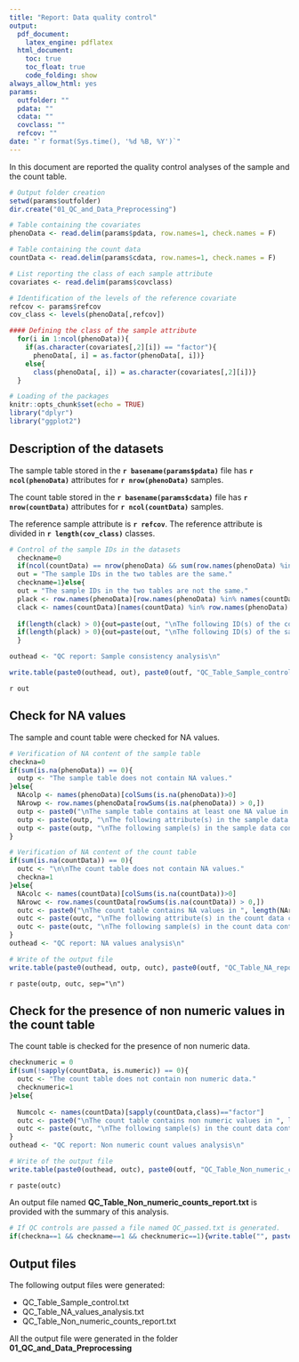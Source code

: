 ```yaml
---
title: "Report: Data quality control"
output: 
  pdf_document:
    latex_engine: pdflatex
  html_document:
    toc: true
    toc_float: true
    code_folding: show
always_allow_html: yes
params:
  outfolder: ""
  pdata: ""
  cdata: ""
  covclass: ""
  refcov: ""
date: "`r format(Sys.time(), '%d %B, %Y')`"
---
```


In this document are reported the quality control analyses of the sample and the count table.

```r
# Output folder creation
setwd(params$outfolder)
dir.create("01_QC_and_Data_Preprocessing")

# Table containing the covariates
phenoData <- read.delim(params$pdata, row.names=1, check.names = F)

# Table containing the count data
countData <- read.delim(params$cdata, row.names=1, check.names = F)

# List reporting the class of each sample attribute
covariates <- read.delim(params$covclass)

# Identification of the levels of the reference covariate
refcov <- params$refcov
cov_class <- levels(phenoData[,refcov])
```

```r
#### Defining the class of the sample attribute
  for(i in 1:ncol(phenoData)){
    if(as.character(covariates[,2][i]) == "factor"){
      phenoData[, i] = as.factor(phenoData[, i])}
    else{
      class(phenoData[, i]) = as.character(covariates[,2][i])}
  }
```

```r
# Loading of the packages
knitr::opts_chunk$set(echo = TRUE)
library("dplyr")
library("ggplot2")
```

## Description of the datasets
The sample table stored in the **`r basename(params$pdata)`** file has **`r ncol(phenoData)`** attributes for **`r nrow(phenoData)`** samples.

The count table stored in the **`r basename(params$cdata)`** file has **`r nrow(countData)`** attributes for **`r ncol(countData)`** samples.

The reference sample attribute is **`r refcov`**. The reference attribute is divided in **`r length(cov_class)`** classes.

```r
# Control of the sample IDs in the datasets
  checkname=0
  if(ncol(countData) == nrow(phenoData) && sum(row.names(phenoData) %in% names(countData)) == ncol(countData)){
  out = "The sample IDs in the two tables are the same."
  checkname=1}else{
  out = "The sample IDs in the two tables are not the same."
  plack <- row.names(phenoData)[row.names(phenoData) %in% names(countData) == F]
  clack <- names(countData)[names(countData) %in% row.names(phenoData) == F]
  
  if(length(clack) > 0){out=paste(out, "\nThe following ID(s) of the count table is/are not present in the samples table:\n ", paste(clack, collapse = ", "), sep="\n")}
  if(length(plack) > 0){out=paste(out, "\nThe following ID(s) of the sample table is/are not present in the count table\n: ", paste(plack, collapse = ", "), sep="\n")}
  }

outhead <- "QC report: Sample consistency analysis\n"

write.table(paste0(outhead, out), paste0(outf, "QC_Table_Sample_control.txt"), quote = F, row.names=F, col.names=F, sep="\t")
```
`r out`

## Check for NA values
The sample and count table were checked for NA values.
```r
# Verification of NA content of the sample table
checkna=0
if(sum(is.na(phenoData)) == 0){  
  outp <- "The sample table does not contain NA values."
}else{
  NAcolp <- names(phenoData)[colSums(is.na(phenoData))>0]
  NArowp <- row.names(phenoData[rowSums(is.na(phenoData)) > 0,])
  outp <- paste0("\nThe sample table contains at least one NA value in ", length(NAcolp), " attribute(s) for ", length(NArowp), " sample(s).")
  outp <- paste(outp, "\nThe following attribute(s) in the sample data contain(s) at least one NA value:\n", paste(NAcolp, collapse=", "), sep="\n")
  outp <- paste(outp, "\nThe following sample(s) in the sample data contain(s) at least one NA value:\n", paste(NArowp, collapse=", "), sep="\n") 
}

# Verification of NA content of the count table
if(sum(is.na(countData)) == 0){  
  outc <- "\n\nThe count table does not contain NA values."
  checkna=1
}else{
  NAcolc <- names(countData)[colSums(is.na(countData))>0]
  NArowc <- row.names(countData[rowSums(is.na(countData)) > 0,])
  outc <- paste0("\nThe count table contains NA values in ", length(NArowc), " attribute(s) for ", length(NAcolc), " sample(s).")
  outc <- paste(outc, "\nThe following attribute(s) in the count data contain(s) at least one NA value:\n", paste(NArowc, collapse=", "), sep="\n")
  outc <- paste(outc, "\nThe following sample(s) in the count data contain(s) at least one NA value:\n", paste(NAcolc, collapse=", "), sep="\n") 
}
outhead <- "QC report: NA values analysis\n"

# Write of the output file
write.table(paste0(outhead, outp, outc), paste0(outf, "QC_Table_NA_report.txt"), quote=F, row.names=F, col.names=F, sep="\t")
```
`r paste(outp, outc, sep="\n")`

## Check for the presence of non numeric values in the count table
The count table is checked for the presence of non numeric data.
```r
checknumeric = 0
if(sum(!sapply(countData, is.numeric)) == 0){  
  outc <- "The count table does not contain non numeric data."
  checknumeric=1
}else{
  
  Numcolc <- names(countData)[sapply(countData,class)=="factor"]
  outc <- paste0("\nThe count table contains non numeric values in ", length(Numcolc), " sample(s).")
  outc <- paste(outc, "\nThe following sample(s) in the count data contain(s) at least one non numeric value:\n", paste(Numcolc, collapse=", "), sep="\n") 
}
outhead <- "QC report: Non numeric count values analysis\n"

# Write of the output file
write.table(paste0(outhead, outc), paste0(outf, "QC_Table_Non_numeric_counts_report.txt"), quote=F, row.names=F, col.names=F, sep="\t")
```
`r paste(outc)`

An output file named **QC_Table_Non_numeric_counts_report.txt** is provided with the summary of this analysis.

```r
# If QC controls are passed a file named QC_passed.txt is generated.
if(checkna==1 && checkname==1 && checknumeric==1){write.table("", paste0(outf, "QC_passed.txt")) }
```

## Output files
The following output files were generated:

* QC_Table_Sample_control.txt
* QC_Table_NA_values_analysis.txt
* QC_Table_Non_numeric_counts_report.txt

All the output file were generated in the folder **01_QC_and_Data_Preprocessing**